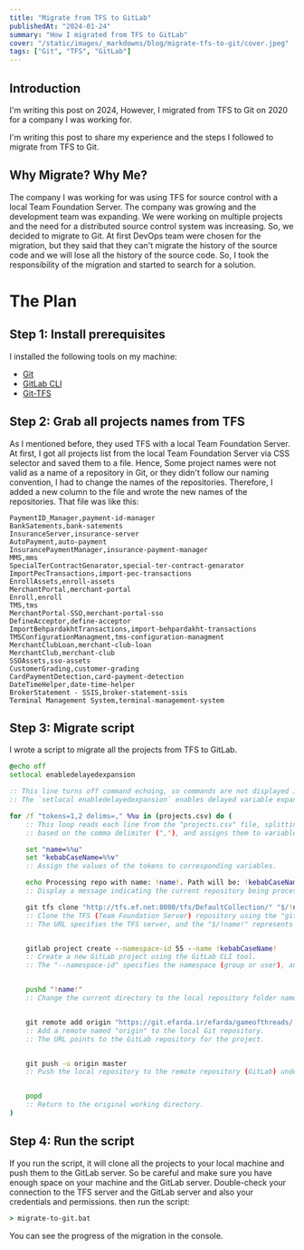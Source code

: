 ```yaml
---
title: "Migrate from TFS to GitLab"
publishedAt: "2024-01-24"
summary: "How I migrated from TFS to GitLab"
cover: "/static/images/_markdowns/blog/migrate-tfs-to-git/cover.jpeg"
tags: ["Git", "TFS", "GitLab"]
---
```


## Introduction

I'm writing this post on 2024, However, I migrated from TFS to Git on 2020 for a company I was working for.

I'm writing this post to share my experience and the steps I followed to migrate from TFS to Git.

## Why Migrate? Why Me?

The company I was working for was using TFS for source control with a local Team Foundation Server.
The company was growing and the development team was expanding.
We were working on multiple projects and the need for a distributed source control system was increasing.
So, we decided to migrate to Git.
At first DevOps team were chosen for the migration, but they said that they can't migrate the history of the source code and we will lose all the history of the source code.
So, I took the responsibility of the migration and started to search for a solution.

# The Plan

## Step 1: Install prerequisites

I installed the following tools on my machine:

- [Git](https://git-scm.com/downloads)
- [GitLab CLI](https://gitlab.com/gitlab-org/cli#installation)
- [Git-TFS](https://github.com/git-tfs/git-tfs)

## Step 2: Grab all projects names from TFS

As I mentioned before, they used TFS with a local Team Foundation Server.
At first, I got all projects list from the local Team Foundation Server via CSS selector and saved them to a file.
Hence, Some project names were not valid as a name of a repository in Git, or they didn't follow our naming convention,
I had to change the names of the repositories.
Therefore, I added a new column to the file and wrote the new names of the repositories.
That file was like this:

```csv [projects.csv]
PaymentID_Manager,payment-id-manager
BankSatements,bank-satements
InsuranceServer,insurance-server
AutoPayment,auto-payment
InsurancePaymentManager,insurance-payment-manager
MMS,mms
SpecialTerContractGenarator,special-ter-contract-genarator
ImportPecTransactions,import-pec-transactions
EnrollAssets,enroll-assets
MerchantPortal,merchant-portal
Enroll,enroll
TMS,tms
MerchantPortal-SSO,merchant-portal-sso
DefineAcceptor,define-acceptor
ImportBehpardakhtTransactions,import-behpardakht-transactions
TMSConfigurationManagment,tms-configuration-managment
MerchantClubLoan,merchant-club-loan
MerchantClub,merchant-club
SSOAssets,sso-assets
CustomerGrading,customer-grading
CardPaymentDetection,card-payment-detection
DateTimeHelper,date-time-helper
BrokerStatement - SSIS,broker-statement-ssis
Terminal Management System,terminal-management-system
```

## Step 3: Migrate script

I wrote a script to migrate all the projects from TFS to GitLab.

```bat [migrate-to-git.bat]
@echo off
setlocal enabledelayedexpansion

:: This line turns off command echoing, so commands are not displayed in the console.
:: The `setlocal enabledelayedexpansion` enables delayed variable expansion.

for /f "tokens=1,2 delims=," %%u in (projects.csv) do (
    :: This loop reads each line from the "projects.csv" file, splitting it into two tokens (%%u and %%v)
    :: based on the comma delimiter (","), and assigns them to variables "name" and "kebabCaseName".

    set "name=%%u"
    set "kebabCaseName=%%v"
    :: Assign the values of the tokens to corresponding variables.

    echo Processing repo with name: !name!. Path will be: !kebabCaseName!
    :: Display a message indicating the current repository being processed.

    git tfs clone "http://tfs.ef.net:8080/tfs/DefaultCollection/" "$/!name!"
    :: Clone the TFS (Team Foundation Server) repository using the "git tfs clone" command.
    :: The URL specifies the TFS server, and the "$/!name!" represents the TFS project path.


    gitlab project create --namespace-id 55 --name !kebabCaseName!
    :: Create a new GitLab project using the GitLab CLI tool.
    :: The "--namespace-id" specifies the namespace (group or user), and "--name" sets the project name.


    pushd "!name!"
    :: Change the current directory to the local repository folder named "!name!".


    git remote add origin "https://git.efarda.ir/efarda/gameofthreads/!kebabCaseName!.git"
    :: Add a remote named "origin" to the local Git repository.
    :: The URL points to the GitLab repository for the project.


    git push -u origin master
    :: Push the local repository to the remote repository (GitLab) under the "master" branch.


    popd
    :: Return to the original working directory.
)

```

## Step 4: Run the script

If you run the script, it will clone all the projects to your local machine and push them to the GitLab server.
So be careful and make sure you have enough space on your machine and the GitLab server.
Double-check your connection to the TFS server and the GitLab server and also your credentials and permissions.
then run the script:

```bat
> migrate-to-git.bat
```

You can see the progress of the migration in the console.
